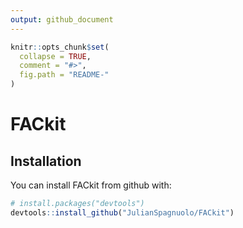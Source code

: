 ```yaml
---
output: github_document
---
```


<!-- README.md is generated from README.Rmd. Please edit that file -->

```r
knitr::opts_chunk$set(
  collapse = TRUE,
  comment = "#>",
  fig.path = "README-"
)
```

# FACkit



## Installation

You can install FACkit from github with:

```r
# install.packages("devtools")
devtools::install_github("JulianSpagnuolo/FACkit")
```


